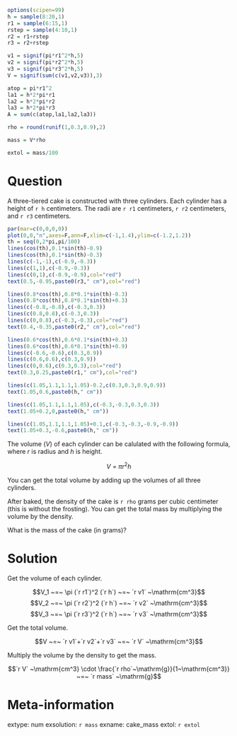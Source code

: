 ```r
options(scipen=99)
h = sample(8:20,1)
r1 = sample(6:15,1)
rstep = sample(4:10,1)
r2 = r1+rstep
r3 = r2+rstep

v1 = signif(pi*r1^2*h,5)
v2 = signif(pi*r2^2*h,5)
v3 = signif(pi*r3^2*h,5)
V = signif(sum(c(v1,v2,v3)),3)

atop = pi*r1^2
la1 = h*2*pi*r1
la2 = h*2*pi*r2
la3 = h*2*pi*r3
A = sum(c(atop,la1,la2,la3))

rho = round(runif(1,0.3,0.9),2)

mass = V*rho

extol = mass/100

```



Question
========

A three-tiered cake is constructed with three cylinders. Each cylinder has a height of `r h` centimeters. The radii are `r r1` centimeters, `r r2` centimeters, and `r r3` centimeters.

```r
par(mar=c(0,0,0,0))
plot(0,0,"n",axes=F,ann=F,xlim=c(-1,1.4),ylim=c(-1.2,1.2))
th = seq(0,2*pi,pi/100)
lines(cos(th),0.1*sin(th)-0.9)
lines(cos(th),0.1*sin(th)-0.3)
lines(c(-1,-1),c(-0.9,-0.3))
lines(c(1,1),c(-0.9,-0.3))
lines(c(0,1),c(-0.9,-0.9),col="red")
text(0.5,-0.95,paste0(r3," cm"),col="red")

lines(0.8*cos(th),0.8*0.1*sin(th)-0.3)
lines(0.8*cos(th),0.8*0.1*sin(th)+0.3)
lines(c(-0.8,-0.8),c(-0.3,0.3))
lines(c(0.8,0.8),c(-0.3,0.3))
lines(c(0,0.8),c(-0.3,-0.3),col="red")
text(0.4,-0.35,paste0(r2," cm"),col="red")

lines(0.6*cos(th),0.6*0.1*sin(th)+0.3)
lines(0.6*cos(th),0.6*0.1*sin(th)+0.9)
lines(c(-0.6,-0.6),c(0.3,0.9))
lines(c(0.6,0.6),c(0.3,0.9))
lines(c(0,0.6),c(0.3,0.3),col="red")
text(0.3,0.25,paste0(r1," cm"),col="red")

lines(c(1.05,1.1,1.1,1.05)-0.2,c(0.3,0.3,0.9,0.9))
text(1.05,0.6,paste0(h," cm"))

lines(c(1.05,1.1,1.1,1.05),c(-0.3,-0.3,0.3,0.3))
text(1.05+0.2,0,paste0(h," cm"))

lines(c(1.05,1.1,1.1,1.05)+0.1,c(-0.3,-0.3,-0.9,-0.9))
text(1.05+0.3,-0.6,paste0(h," cm"))
```

The volume ($V$) of each cylinder can be calulated with the following formula, where $r$ is radius and $h$ is height.

$$V~=~\pi r^2 h$$

You can get the total volume by adding up the volumes of all three cylinders.

After baked, the density of the cake is `r rho` grams per cubic centimeter (this is without the frosting). You can get the total mass by multiplying the volume by the density.

What is the mass of the cake (in grams)?


Solution
========

Get the volume of each cylinder.

$$V_1 ~=~ \pi (`r r1`)^2 (`r h`) ~=~ `r v1` ~\mathrm{cm^3}$$
$$V_2 ~=~ \pi (`r r2`)^2 (`r h`) ~=~ `r v2` ~\mathrm{cm^3}$$
$$V_3 ~=~ \pi (`r r3`)^2 (`r h`) ~=~ `r v3` ~\mathrm{cm^3}$$

Get the total volume.

$$V ~=~ `r v1`+`r v2`+`r v3` ~=~ `r V` ~\mathrm{cm^3}$$

Multiply the volume by the density to get the mass.

$$`r V` ~\mathrm{cm^3} \cdot \frac{`r rho`~\mathrm{g}}{1~\mathrm{cm^3}} ~=~ `r mass` ~\mathrm{g}$$





Meta-information
============
extype: num
exsolution: `r mass`
exname: cake_mass
extol: `r extol`